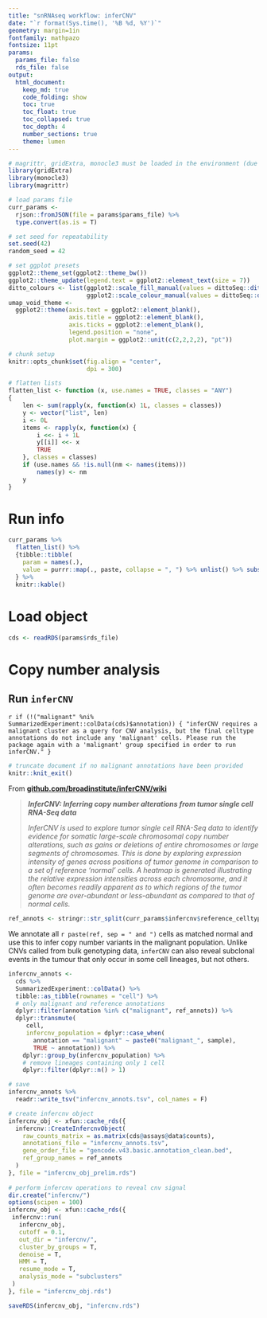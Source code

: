 ```yaml
---
title: "snRNAseq workflow: inferCNV"
date: "`r format(Sys.time(), '%B %d, %Y')`"
geometry: margin=1in
fontfamily: mathpazo
fontsize: 11pt
params:
  params_file: false
  rds_file: false
output:
  html_document:
    keep_md: true
    code_folding: show
    toc: true
    toc_float: true
    toc_collapsed: true
    toc_depth: 4
    number_sections: true
    theme: lumen
---
```


```r
# magrittr, gridExtra, monocle3 must be loaded in the environment (due to package-specific bugs)
library(gridExtra)
library(monocle3)
library(magrittr)

# load params file
curr_params <- 
  rjson::fromJSON(file = params$params_file) %>% 
  type.convert(as.is = T)

# set seed for repeatability
set.seed(42)
random_seed = 42

# set ggplot presets
ggplot2::theme_set(ggplot2::theme_bw())
ggplot2::theme_update(legend.text = ggplot2::element_text(size = 7))
ditto_colours <- list(ggplot2::scale_fill_manual(values = dittoSeq::dittoColors(), na.value = "white"),
                      ggplot2::scale_colour_manual(values = dittoSeq::dittoColors(), na.value = "white"))
umap_void_theme <-
  ggplot2::theme(axis.text = ggplot2::element_blank(),
                 axis.title = ggplot2::element_blank(),
                 axis.ticks = ggplot2::element_blank(),
                 legend.position = "none",
                 plot.margin = ggplot2::unit(c(2,2,2,2), "pt"))

# chunk setup
knitr::opts_chunk$set(fig.align = "center",
                      dpi = 300)
```

```r
# flatten lists
flatten_list <- function (x, use.names = TRUE, classes = "ANY") 
{
    len <- sum(rapply(x, function(x) 1L, classes = classes))
    y <- vector("list", len)
    i <- 0L
    items <- rapply(x, function(x) {
        i <<- i + 1L
        y[[i]] <<- x
        TRUE
    }, classes = classes)
    if (use.names && !is.null(nm <- names(items))) 
        names(y) <- nm
    y
}
```

# Run info {-}

```r
curr_params %>%
  flatten_list() %>%
  {tibble::tibble(
    param = names(.), 
    value = purrr::map(., paste, collapse = ", ") %>% unlist() %>% substr(1, 250))
  } %>%
  knitr::kable()
```

# Load object

```r
cds <- readRDS(params$rds_file)
```

# Copy number analysis

## Run `inferCNV`

`r if (!("malignant" %ni% SummarizedExperiment::colData(cds)$annotation)) { "inferCNV requires a malignant cluster as a query for CNV analysis, but the final celltype annotations do not include any 'malignant' cells. Please run the package again with a 'malignant' group specified in order to run inferCNV." }`

```r
# truncate document if no malignant annotations have been provided
knitr::knit_exit()
```

From [**github.com/broadinstitute/inferCNV/wiki**](https://github.com/broadinstitute/inferCNV/wiki)

>  ***InferCNV: Inferring copy number alterations from tumor single cell RNA-Seq data***
>
> *InferCNV is used to explore tumor single cell RNA-Seq data to identify evidence for somatic large-scale chromosomal copy number alterations, such as gains or deletions of entire chromosomes or large segments of chromosomes. This is done by exploring expression intensity of genes across positions of tumor genome in comparison to a set of reference 'normal' cells. A heatmap is generated illustrating the relative expression intensities across each chromosome, and it often becomes readily apparent as to which regions of the tumor genome are over-abundant or less-abundant as compared to that of normal cells.*

```r
ref_annots <- stringr::str_split(curr_params$infercnv$reference_celltypes, ",")[[1]]
```

We annotate all `r paste(ref, sep = " and ")` cells as matched normal and use this to infer copy number variants in the malignant population. Unlike CNVs called from bulk genotyping data, `inferCNV` can also reveal subclonal events in the tumour that only occur in some cell lineages, but not others. 

```r
infercnv_annots <-
  cds %>%
  SummarizedExperiment::colData() %>%
  tibble::as_tibble(rownames = "cell") %>%
  # only malignant and reference annotations
  dplyr::filter(annotation %in% c("malignant", ref_annots)) %>%
  dplyr::transmute(
     cell,
     infercnv_population = dplyr::case_when(
       annotation == "malignant" ~ paste0("malignant_", sample),
       TRUE ~ annotation)) %>%
    dplyr::group_by(infercnv_population) %>%
    # remove lineages containing only 1 cell
    dplyr::filter(dplyr::n() > 1)

# save
infercnv_annots %>%
  readr::write_tsv("infercnv_annots.tsv", col_names = F)

# create infercnv object
infercnv_obj <- xfun::cache_rds({
  infercnv::CreateInfercnvObject(
    raw_counts_matrix = as.matrix(cds@assays@data$counts),
    annotations_file = "infercnv_annots.tsv",
    gene_order_file = "gencode.v43.basic.annotation_clean.bed",
    ref_group_names = ref_annots
  )
}, file = "infercnv_obj_prelim.rds")
 
# perform infercnv operations to reveal cnv signal
dir.create("infercnv/")
options(scipen = 100)
infercnv_obj <- xfun::cache_rds({
 infercnv::run(
   infercnv_obj,
   cutoff = 0.1,
   out_dir = "infercnv/",
   cluster_by_groups = T,
   denoise = T,
   HMM = T, 
   resume_mode = T,
   analysis_mode = "subclusters"
 )
}, file = "infercnv_obj.rds")
```

```r
saveRDS(infercnv_obj, "infercnv.rds")
```